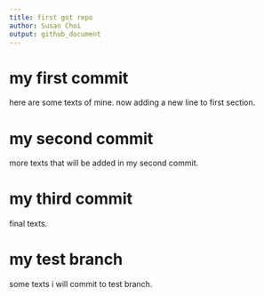 ```yaml
---
title: first got repo
author: Susan Choi
output: github_document
---
```



# my first commit

here are some texts of mine.
now adding a new line to first section.

# my second commit

more texts that will be added in my second commit.

# my third commit

final texts.

# my test branch

some texts i will commit to test branch.